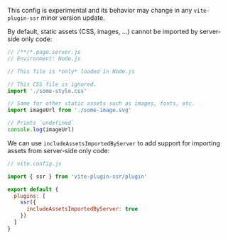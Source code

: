 
<Note type='warning'>This config is experimental and its behavior may change in any `vite-plugin-ssr` minor version update.</Note>

By default, static assets (CSS, images, ...) cannot be imported by server-side only code:

```js
// /**/*.page.server.js
// Environment: Node.js

// This file is *only* loaded in Node.js

// This CSS file is ignored.
import './some-style.css'

// Same for other static assets such as images, fonts, etc.
import imageUrl from './some-image.svg'

// Prints `undefined`
console.log(imageUrl)
```

We can use `includeAssetsImportedByServer` to add support for importing assets from server-side only code:


```js
// vite.config.js

import { ssr } from 'vite-plugin-ssr/plugin'

export default {
  plugins: [
    ssr({
      includeAssetsImportedByServer: true
    })
  ]
}
```
